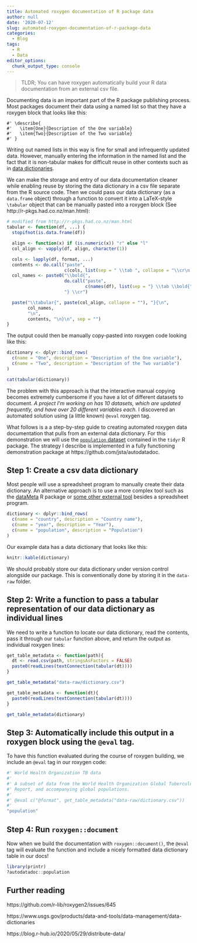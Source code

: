 ```yaml
---
title: Automated roxygen documentation of R package data
author: null
date: '2020-07-12'
slug: automated-roxygen-documentation-of-r-package-data
categories:
  - Blog
tags:
  - R
  - Data
editor_options: 
  chunk_output_type: console
---
```


> TLDR; You can have roxygen automatically build your R data documentation from an external csv file.

Documenting data is an important part of the R package publishing process. Most packages document their data using a named list so that they have a roxygen block that looks like this:

```
#' \describe{
#'   \item{One}{Description of the One variable}
#'   \item{Two}{Description of the Two variable}
#' }
```

Writing out named lists in this way is fine for small and infrequently updated data. However, manually entering the information in the named list and the fact that it is non-tabular makes for difficult reuse in other contexts such as in [data dictionaries](https://www.usgs.gov/products/data-and-tools/data-management/data-dictionaries). 

We can make the storage and entry of our data documentation cleaner while enabling reuse by storing the data dictionary in a csv file separate from the R source code. Then we could pass our data dictionary (as a `data.frame` object) through a function to convert it into a LaTeX-style `\tabular` object that can be manually pasted into a roxygen block (See http://r-pkgs.had.co.nz/man.html):

```r
# modified from http://r-pkgs.had.co.nz/man.html
tabular <- function(df, ...) {
  stopifnot(is.data.frame(df))

  align <- function(x) if (is.numeric(x)) "r" else "l"
  col_align <- vapply(df, align, character(1))

  cols <- lapply(df, format, ...)
  contents <- do.call("paste",
                      c(cols, list(sep = " \\tab ", collapse = "\\cr\n  ")))
  col_names <- paste0("\\bold{",
                      do.call("paste",
                              c(names(df), list(sep = "} \\tab \\bold{", collapse = "\\cr\n  "))),
                      "} \\cr")

  paste("\\tabular{", paste(col_align, collapse = ""), "}{\n",
        col_names,
        "\n",
        contents, "\n}\n", sep = "")
}
```

The output could then be manually copy-pasted into roxygen code looking like this:

```r
dictionary <- dplyr::bind_rows(
  c(name = "One", description = "Description of the One variable"),
  c(name = "Two", description = "Description of the Two variable")
)
```

```r
cat(tabular(dictionary))
```

The problem with this approach is that the interactive manual copying becomes extremely cumbersome if you have a lot of different datasets to document. _A project I'm working on has 10 datasets, which are updated frequently, and have over 20 different variables each._ I discovered an automated solution using (a little known) `@eval` roxygen tag. 

What follows is a a step-by-step guide to creating automated roxygen data documentation that pulls from an external data dictionary. For this demonstration we will use the [`population` dataset](https://tidyr.tidyverse.org/reference/who.html) contained in the `tidyr` R package. The strategy I describe is implemented in a fully functioning demonstration package at https://github.com/jsta/autodatadoc.

## Step 1: Create a csv data dictionary

Most people will use a spreadsheet program to manually create their data dictionary. An alternative approach is to use a more complex tool such as the [dataMeta](https://github.com/dmrodz/dataMeta) R package or [some other external tool](https://www.usgs.gov/products/data-and-tools/data-management/data-dictionaries) besides a spreadsheet program.

```r
dictionary <- dplyr::bind_rows(
  c(name = "country", description = "Country name"), 
  c(name = "year", description = "Year"), 
  c(name = "population", description = "Population") 
)
```

Our example data has a data dictionary that looks like this:

```r
knitr::kable(dictionary)
```

We should probably store our data dictionary under version control alongside our package. This is conventionally done by storing it in the `data-raw` folder.

## Step 2: Write a function to pass a tabular representation of our data dictionary as individual lines

We need to write a function to locate our data dictionary, read the contents, pass it through our `tabular` function above, and return the output as individual roxygen lines:

```r
get_table_metadata <- function(path){
  dt <- read.csv(path, stringsAsFactors = FALSE)
  paste0(readLines(textConnection(tabular(dt))))
}

get_table_metadata("data-raw/dictionary.csv")
```

```r
get_table_metadata <- function(dt){
  paste0(readLines(textConnection(tabular(dt))))
}

get_table_metadata(dictionary)
```

## Step 3: Automatically include this output in a roxygen block using the  `@eval` tag. 

To have this function evaluated during the course of roxygen building, we include an `@eval` tag in our roxygen code:

```r
#' World Health Organization TB data
#'
#' A subset of data from the World Health Organization Global Tuberculosis
#' Report, and accompanying global populations.
#'
#' @eval c("@format", get_table_metadata("data-raw/dictionary.csv"))
#'
"population"
```

## Step 4: Run `roxygen::document`

Now when we build the documentation with `roxygen::document()`, the `@eval` tag will evaluate the function and include a nicely formatted data dictionary table in our docs!

```r
library(printr)
?autodatadoc::population
```

## Further reading

https://github.com/r-lib/roxygen2/issues/645

https://www.usgs.gov/products/data-and-tools/data-management/data-dictionaries

https://blog.r-hub.io/2020/05/29/distribute-data/


